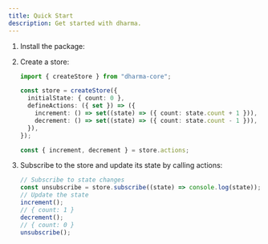 ```yaml
---
title: Quick Start
description: Get started with dharma.
---
```



<Steps>

1. Install the package:

   <PackageManager
     npm="npm install dharma-core"
     pnpm="pnpm add dharma-core"
     yarn="yarn add dharma-core"
   />

2. Create a store:

   ```ts
   import { createStore } from "dharma-core";

   const store = createStore({
     initialState: { count: 0 },
     defineActions: ({ set }) => ({
       increment: () => set((state) => ({ count: state.count + 1 })),
       decrement: () => set((state) => ({ count: state.count - 1 })),
     }),
   });

   const { increment, decrement } = store.actions;
   ```

3. Subscribe to the store and update its state by calling actions:

   ```ts
   // Subscribe to state changes
   const unsubscribe = store.subscribe((state) => console.log(state));
   // Update the state
   increment();
   // { count: 1 }
   decrement();
   // { count: 0 }
   unsubscribe();
   ```

</Steps>
